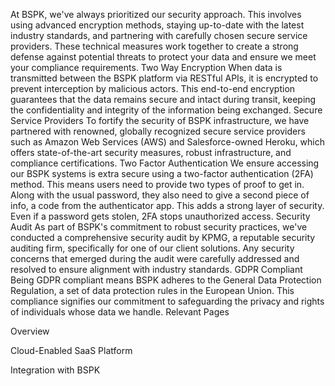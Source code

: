 At BSPK, we've always prioritized our security approach. This involves using advanced encryption methods, staying up-to-date with the latest industry standards, and partnering with carefully chosen secure service providers. These technical measures work together to create a strong defense against potential threats to protect your data and ensure we meet your compliance requirements.
 Two Way Encryption
When data is transmitted between the BSPK platform via RESTful APIs, it is encrypted to prevent interception by malicious actors. This end-to-end encryption guarantees that the data remains secure and intact during transit, keeping the confidentiality and integrity of the information being exchanged.
 Secure Service Providers 
To fortify the security of BSPK infrastructure, we have partnered with renowned, globally recognized secure service providers such as Amazon Web Services (AWS) and Salesforce-owned Heroku, which offers state-of-the-art security measures, robust infrastructure, and compliance certifications. 
 Two Factor Authentication 
We ensure accessing our BSPK systems is extra secure using a two-factor authentication (2FA) method. This means users need to provide two types of proof to get in. Along with the usual password, they also need to give a second piece of info, a code from the authenticator app. This adds a strong layer of security. Even if a password gets stolen, 2FA stops unauthorized access.
 Security Audit
As part of BSPK's commitment to robust security practices, we've conducted a comprehensive security audit by KPMG, a reputable security auditing firm, specifically for one of our client solutions. Any security concerns that emerged during the audit were carefully addressed and resolved to ensure alignment with industry standards. 
 GDPR Compliant
Being GDPR compliant means BSPK adheres to the General Data Protection Regulation, a set of data protection rules in the European Union. This compliance signifies our commitment to safeguarding the privacy and rights of individuals whose data we handle.
Relevant Pages












Overview
 
 








Cloud-Enabled SaaS Platform
 












Integration with BSPK